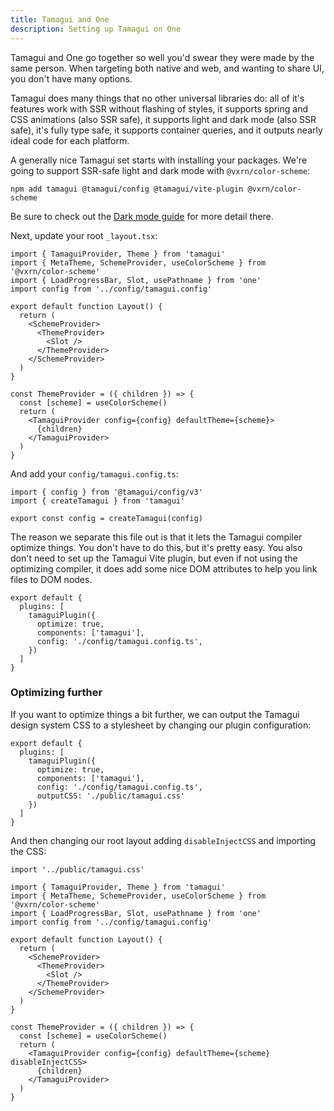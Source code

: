 ```yaml
---
title: Tamagui and One
description: Setting up Tamagui on One
---
```


Tamagui and One go together so well you'd swear they were made by the same person. When targeting both native and web, and wanting to share UI, you don't have many options.

Tamagui does many things that no other universal libraries do: all of it's features work with SSR without flashing of styles, it supports spring and CSS animations (also SSR safe), it supports light and dark mode (also SSR safe), it's fully type safe, it supports container queries, and it outputs nearly ideal code for each platform.

A generally nice Tamagui set starts with installing your packages. We're going to support SSR-safe light and dark mode with `@vxrn/color-scheme`:

```
npm add tamagui @tamagui/config @tamagui/vite-plugin @vxrn/color-scheme
```

Be sure to check out the [Dark mode guide](/docs/guides-dark-mode) for more detail there.

Next, update your root `_layout.tsx`:

```tsx fileName=app/_layout.tsx
import { TamaguiProvider, Theme } from 'tamagui'
import { MetaTheme, SchemeProvider, useColorScheme } from '@vxrn/color-scheme'
import { LoadProgressBar, Slot, usePathname } from 'one'
import config from '../config/tamagui.config'

export default function Layout() {
  return (
    <SchemeProvider>
      <ThemeProvider>
        <Slot />
      </ThemeProvider>
    </SchemeProvider>
  )
}

const ThemeProvider = ({ children }) => {
  const [scheme] = useColorScheme()
  return (
    <TamaguiProvider config={config} defaultTheme={scheme}>
      {children}
    </TamaguiProvider>
  )
}
```

And add your `config/tamagui.config.ts`:

```tsx fileName=config/tamagui.config.ts
import { config } from '@tamagui/config/v3'
import { createTamagui } from 'tamagui'

export const config = createTamagui(config)
```

The reason we separate this file out is that it lets the Tamagui compiler optimize things. You don't have to do this, but it's pretty easy. You also don't need to set up the Tamagui Vite plugin, but even if not using the optimizing compiler, it does add some nice DOM attributes to help you link files to DOM nodes.

```tsx fileName=vite.config.ts
export default {
  plugins: [
    tamaguiPlugin({
      optimize: true,
      components: ['tamagui'],
      config: './config/tamagui.config.ts',
    })
  ]
}
```

### Optimizing further

If you want to optimize things a bit further, we can output the Tamagui design system CSS to a stylesheet by changing our plugin configuration:

```tsx fileName=vite.config.ts
export default {
  plugins: [
    tamaguiPlugin({
      optimize: true,
      components: ['tamagui'],
      config: './config/tamagui.config.ts',
      outputCSS: './public/tamagui.css'
    })
  ]
}
```

And then changing our root layout adding `disableInjectCSS` and importing the CSS:

```tsx fileName=app/_layout.tsx
import '../public/tamagui.css'

import { TamaguiProvider, Theme } from 'tamagui'
import { MetaTheme, SchemeProvider, useColorScheme } from '@vxrn/color-scheme'
import { LoadProgressBar, Slot, usePathname } from 'one'
import config from '../config/tamagui.config'

export default function Layout() {
  return (
    <SchemeProvider>
      <ThemeProvider>
        <Slot />
      </ThemeProvider>
    </SchemeProvider>
  )
}

const ThemeProvider = ({ children }) => {
  const [scheme] = useColorScheme()
  return (
    <TamaguiProvider config={config} defaultTheme={scheme} disableInjectCSS>
      {children}
    </TamaguiProvider>
  )
}
```
